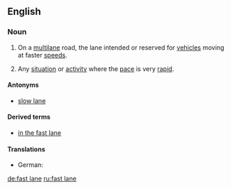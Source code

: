 ==English==

===Noun===
{{en-noun|head=[[fast]] [[lane]]}}

# On a [[multilane]] road, the lane intended or reserved for [[vehicle]]s moving at faster [[speed]]s.
# {{context|figuratively|by extension|lang=en}} Any [[situation]] or [[activity]] where the [[pace]] is very [[rapid]].

====Antonyms====
* [[slow lane]]

====Derived terms====
* [[in the fast lane]]

====Translations====
{{trans-top|the lane intended or reserved for vehicles moving at faster speeds}}
* German: {{t|de|Überholspur|f}}
{{trans-mid}}
{{trans-bottom}}

[[de:fast lane]]
[[ru:fast lane]]